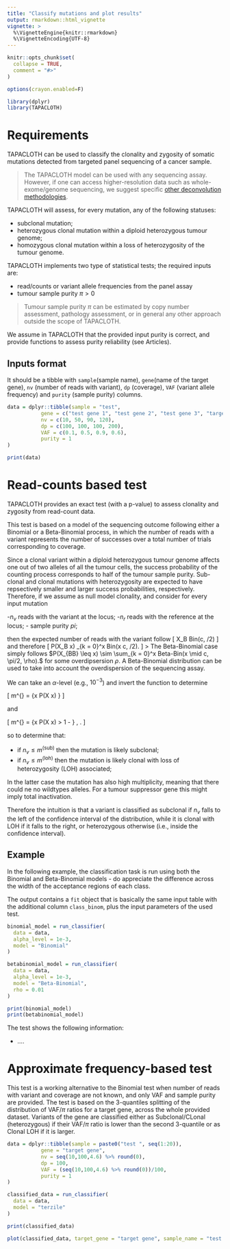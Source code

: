 ```yaml
---
title: "Classify mutations and plot results"
output: rmarkdown::html_vignette
vignette: >
  %\VignetteEngine{knitr::rmarkdown}
  %\VignetteEncoding{UTF-8}
---
```


```r
knitr::opts_chunk$set(
  collapse = TRUE,
  comment = "#>"
)

options(crayon.enabled=F)
```

```r
library(dplyr)
library(TAPACLOTH)
```

# Requirements

TAPACLOTH can be used to classify the clonality and zygosity of somatic mutations detected from targeted panel sequencing of a cancer sample. 

> The TAPACLOTH model can be used with any sequencing assay. However, if one can access  higher-resolution data such as whole-exome/genome sequencing, we suggest specific [other deconvolution methodologies](https://caravagnalab.github.io/mobster). 

TAPACLOTH will assess, for every mutation, any of the following statuses:

- subclonal mutation;
- heterozygous clonal mutation within a diploid heterozygous tumour genome;
- homozygous clonal mutation within a loss of heterozygosity of the tumour genome.

TAPACLOTH implements two type of statistical tests; the required inputs are:

- read/counts or variant allele frequencies from the panel assay 
- tumour sample purity $\pi > 0$

> Tumour sample purity $\pi$ can be estimated by copy number assessment, pathology assessment, or  in general any other approach outside the scope of TAPACLOTH.

We assume in TAPACLOTH that the provided input purity is correct, and provide functions to assess purity reliability (see Articles). 


##  Inputs format

It should be a tibble with `sample`(sample name), `gene`(name of the target gene), `nv` (number of reads
with variant), `dp` (coverage), `VAF` (variant allele frequency) and `purity`
(sample purity) columns. 

```r
data = dplyr::tibble(sample = "test",
           gene = c("test gene 1", "test gene 2", "test gene 3", "target gene"),
           nv = c(10, 50, 90, 120),
           dp = c(100, 100, 100, 200),
           VAF = c(0.1, 0.5, 0.9, 0.6),
           purity = 1
)

print(data)
```

# Read-counts based test

TAPACLOTH provides an exact test (with a p-value) to assess clonality and zygosity from read-count data.

This test is based on a model of the sequencing outcome following either a Binomial or a Beta-Binomial process, in which the number of reads with a variant represents the number of successes over a total number of trials corresponding to coverage. 

Since a clonal variant within a diploid heterozygous tumour genome affects one out of two alleles of all the tumour cells, the success probability of the 
counting process corresponds to half of the tumour sample purity. Sub-clonal and clonal mutations with heterozygosity are expected to have repsectively smaller and larger success probabilities, respectively. Therefore, if we assume as null model clonality, and consider for every input mutation

-$n_v$ reads with the variant   at the locus;
-$n_r$ reads with the reference   at the locus;
- sample purity $pi$;

then the expected number of reads with the variant follow
\[
X_B \sim Bin(\cdot \mid c, \pi/2)
\] 
and therefore
\[
P(X_B \leq x) \sim \sum_{k = 0}^x Bin(x \mid c, \pi/2).
\] 
> The Beta-Binomial case simply follows $P(X_{BB} \leq x) \sim \sum_{k = 0}^x Beta-Bin(x \mid c, \pi/2, \rho).
$ for some overdipsersion $\rho$. A Beta-Binomial distribution can be used to take into account the overdispersion of the sequencing assay. 


We can take an $\alpha$-level (e.g., $10^{-3}$) and invert the function to determine 

\[
m^{\text{(sub)}} = \inf\{x \mid P(X \leq x) \leq \alpha}
\]

and

\[
m^{\text{(loh)}} = \ing\{x \mid P(X \leq x) > 1 - \alpha} \, .
\]

so to determine that:

- if $n_v \leq m^{\text{(sub)}}$ then the mutation is likely subclonal;
- if $n_v \leq m^{\text{(loh)}}$ then the mutation is likely clonal with loss of heterozygosity (LOH) associated;

In the latter case the mutation has also high multiplicity, meaning that there could ne no wildtypes alleles. For a tumour suppressor gene this might imply total inactivation.

Therefore the intuition is that a variant is
classified as subclonal if $n_v$  falls to the left of the confidence interval of the distribution, while it is clonal with LOH if it falls
to the right, or heterozygous otherwise (i.e., inside the confidence interval).

## Example 

In the following example, the classification task is run using both the Binomial and Beta-Binomial models - do appreciate the difference across the width of the acceptance regions of each class. 

The output contains a `fit` object that is basically the same input table with the additional column `class_binom`, plus the input parameters 
of the used test. 

```r
binomial_model = run_classifier(
  data = data,
  alpha_level = 1e-3,
  model = "Binomial"
)

betabinomial_model = run_classifier(
  data = data,
  alpha_level = 1e-3,
  model = "Beta-Binomial",
  rho = 0.01
)

print(binomial_model)
print(betabinomial_model)
```
The test shows the following information:

- ....

# Approximate frequency-based test

This test is a working alternative to the Binomial test when number of reads with
variant and coverage are not known, and only VAF and sample purity are provided. 
The test is based on the 3-quantiles splitting of the distribution of VAF/$\pi$
ratios for a target gene, across the whole provided dataset. Variants of the gene
are classified either as Subclonal/CLonal (heterozygous) if their VAF/$\pi$ ratio
is lower than the second 3-quantile or as Clonal LOH if it is larger.

```r
data = dplyr::tibble(sample = paste0("test ", seq(1:20)),
           gene = "target gene",
           nv = seq(10,100,4.6) %>% round(0),
           dp = 100,
           VAF = (seq(10,100,4.6) %>% round(0))/100,
           purity = 1
)
```

```r
classified_data = run_classifier(
  data = data,
  model = "terzile"
)

print(classified_data)
```

```r
plot(classified_data, target_gene = "target gene", sample_name = "test 1")
```
